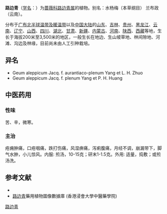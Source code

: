 {{Speciesbox
| name = 路边青
| status = 
| status_system = 
| image = Geum aleppicum.jpg
| genus = Geum
| species = aleppicum
| authority = Jacq.
}}
{{medical}}
'''路边青'''（[[学名|学名]]：{{lang|la|''Geum aleppicum''}}）为[[蔷薇科|蔷薇科]][[路边青属|路边青属]]的植物。别名：水杨梅（本草纲目） 兰布政（云南）。

分布于[[广布北半球温带及暖温带|广布北半球温带及暖温带]]以及[[中国大陆|中国大陆]]的[[山东|山东]]、[[吉林|吉林]]、[[贵州|贵州]]、[[黑龙江|黑龙江]]、[[云南|云南]]、[[辽宁|辽宁]]、[[山西|山西]]、[[四川|四川]]、[[湖北|湖北]]、[[甘肃|甘肃]]、[[新疆|新疆]]、[[内蒙古|内蒙古]]、[[河南|河南]]、[[陕西|陕西]]、[[西藏|西藏]]等地，生长于海拔200米至3,500米的地区，一般生长在地边、生山坡草地、林间隙地、河滩、沟边及林缘，目前尚未由人工引种栽培。

== 异名 ==
* Geum aleppicum Jacq. f. aurantiaco-plenum Yang et L. H. Zhuo
* Geum aleppicum Jacq. f. plenum Yang et P. H. Huang

== 中医药用 ==

=== 性味 ===
苦、辛，微寒。

=== 主治 ===
疮痈肿痛，口疮咽痛，跌打伤痛，风湿痹痛，泻痢腹痛，月经不调，崩漏带下，脚气水肿，小儿惊风。内服: 煎汤，10-15克；研末1-1.5克。外用: 适量，捣敷；或煎汤洗。

== 参考文献 ==
<div class="references-small">
* {{cite web| url =http://www.bioinfo.cn/db05/KmzwSpecies.php?action=view&id=19068| title =路边青| work =《中国高等植物数据库全库》| publisher =中国科学院微生物研究所| author =昆明植物研究所| accessdate =2009-02-25| deadurl =yes| archiveurl =https://web.archive.org/web/20160305030814/http://www.bioinfo.cn/db05/KmzwSpecies.php?action=view&id=19068| archivedate =2016-03-05}}{{zh}}
* [http://libproject.hkbu.edu.hk/was40/detail?lang=cn&channelid=1288&searchword=herb_id=D00926 路边青]藥用植物圖像數據庫 (香港浸會大學中醫藥學院) {{zh}}{{en}}
</div>
{{Taxonbar|from=Q2585830}}

[[Category:路边青属|路边青]]


{{植物小作品}}
{{CN-med-stub}}